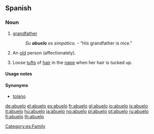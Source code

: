 ==Spanish==
===Noun===
{{es-noun-mf|feminine=abuela}}

# [[grandfather]]
#: ''Su '''abuelo''' es simpático.'' - “His grandfather is nice.”
# {{colloquial|lang=es}} An [[old]] person (affectionately).
# Loose [[tuft]]s of [[hair]] in the [[nape]] when her hair is tucked up.

====Usage notes====
{{es-note-noun-mf}}

====Synonyms====
* {{sense|loose tufts of hair}} [[tolano]]

[[Category:es:Family]]

[[de:abuelo]]
[[el:abuelo]]
[[es:abuelo]]
[[fr:abuelo]]
[[gl:abuelo]]
[[io:abuelo]]
[[is:abuelo]]
[[it:abuelo]]
[[hu:abuelo]]
[[ja:abuelo]]
[[no:abuelo]]
[[pl:abuelo]]
[[pt:abuelo]]
[[ru:abuelo]]
[[fi:abuelo]]
[[th:abuelo]]